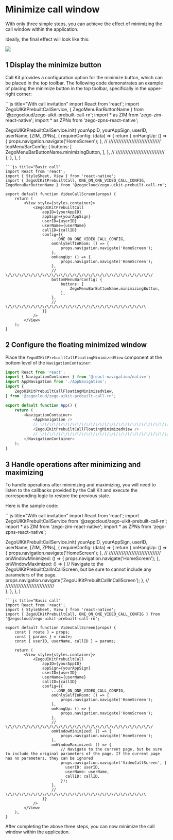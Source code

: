 # Minimize call window

With only three simple steps, you can achieve the effect of minimizing the call window within the application. 

Ideally, the final effect will look like this:

<Frame width="300" height="auto" caption="">
  <img src="https://doc-media.zego.im/sdk-doc/Pics/ZegoUIKit/Flutter/call/call_mini.gif" />
</Frame>

## 1 Display the minimize button

Call Kit provides a configuration option for the minimize button, which can be placed in the top toolbar. The following code demonstrates an example of placing the minimize button in the top toolbar, specifically in the upper-right corner:

<CodeGroup>
```js title="With call invitation"
import React from 'react';
import ZegoUIKitPrebuiltCallService, { ZegoMenuBarButtonName } from '@zegocloud/zego-uikit-prebuilt-call-rn';
import * as ZIM from 'zego-zim-react-native';
import * as ZPNs from 'zego-zpns-react-native';

ZegoUIKitPrebuiltCallService.init(
    yourAppID,
    yourAppSign,
    userID,
    userName,
    [ZIM, ZPNs],
    {
        requireConfig: (data) => {
            return {
                onHangUp: () => {
                        props.navigation.navigate('HomeScreen');
                },
                // \/\/\/\/\/\/\/\/\/\/\/\/\/\/\/\/\/\/\/\/\/\/\/\/\/\/\/\/\/\/\/\/
                topMenuBarConfig: {
                    buttons: [
                        ZegoMenuBarButtonName.minimizingButton,
                    ],
                },
                // \/\/\/\/\/\/\/\/\/\/\/\/\/\/\/\/\/\/\/\/\/\/\/\/\/\/\/\/\/\/\
            };
        },
    },
)
```
```js title="Basic call"
import React from 'react';
import { StyleSheet, View } from 'react-native';
import { ZegoUIKitPrebuiltCall, ONE_ON_ONE_VIDEO_CALL_CONFIG, ZegoMenuBarButtonName } from '@zegocloud/zego-uikit-prebuilt-call-rn';

export default function VideoCallScreen(props) {
    return (
        <View style={styles.container}>
            <ZegoUIKitPrebuiltCall
                appID={yourAppID}
                appSign={yourAppSign}
                userID={userID}
                userName={userName}
                callID={callID}
                config={{
                    ...ONE_ON_ONE_VIDEO_CALL_CONFIG,
                    onOnlySelfInRoom: () => {
                        props.navigation.navigate('HomeScreen');
                    },
                    onHangUp: () => {
                        props.navigation.navigate('HomeScreen');
                    },
                    // \/\/\/\/\/\/\/\/\/\/\/\/\/\/\/\/\/\/\/\/\/\/\/\/\/\/\/\/\/\/\/\/
                    bottomMenuBarConfig: {
                        buttons: [
                            ZegoMenuBarButtonName.minimizingButton,
                        ],
                    },
                    // \/\/\/\/\/\/\/\/\/\/\/\/\/\/\/\/\/\/\/\/\/\/\/\/\/\/\/\/\/\/\
                }}
            />
        </View>
    );
}
```
</CodeGroup>

## 2 Configure the floating minimized window

Place the `ZegoUIKitPrebuiltCallFloatingMinimizedView` component at the bottom level of the `NavigationContainer`:


```js
import React from 'react';
import { NavigationContainer } from '@react-navigation/native';
import AppNavigation from './AppNavigation';
import {
    ZegoUIKitPrebuiltCallFloatingMinimizedView,
} from '@zegocloud/zego-uikit-prebuilt-call-rn';

export default function App() {
    return (
        <NavigationContainer>
            <AppNavigation />
            // \/\/\/\/\/\/\/\/\/\/\/\/\/\/\/\/\/\/\/\/\/\/\/\/\/\/\/\/\/\/\/\/
            <ZegoUIKitPrebuiltCallFloatingMinimizedView />
            // \/\/\/\/\/\/\/\/\/\/\/\/\/\/\/\/\/\/\/\/\/\/\/\/\/\/\/\/\/\/\/\/
        </NavigationContainer>
    );
}
```

## 3 Handle operations after minimizing and maximizing

To handle operations after minimizing and maximizing, you will need to listen to the callbacks provided by the Call Kit and execute the corresponding logic to restore the previous state.

Here is the sample code:

<CodeGroup>
```js title="With call invitation"
import React from 'react';
import ZegoUIKitPrebuiltCallService from '@zegocloud/zego-uikit-prebuilt-call-rn';
import * as ZIM from 'zego-zim-react-native';
import * as ZPNs from 'zego-zpns-react-native';

ZegoUIKitPrebuiltCallService.init(
    yourAppID,
    yourAppSign,
    userID,
    userName,
    [ZIM, ZPNs],
    {
        requireConfig: (data) => {
            return {
                onHangUp: () => {
                    props.navigation.navigate('HomeScreen');
                },
                // \/\/\/\/\/\/\/\/\/\/\/\/\/\/\/\/\/\/\/\/\/\/\/\/\/\/\/\/\/\/\/\/
                onWindowMinimized: () => {
                    props.navigation.navigate('HomeScreen');
                },
                onWindowMaximized: () => {
                    // Navigate to the ZegoUIKitPrebuiltCallInCallScreen, but be sure to cannot include any parameters of the page.
                    props.navigation.navigate('ZegoUIKitPrebuiltCallInCallScreen');
                },
                // \/\/\/\/\/\/\/\/\/\/\/\/\/\/\/\/\/\/\/\/\/\/\/\/\/\/\/\/\/\/\
            };
        },
    },
)
```
```js title="Basic call"
import React from 'react';
import { StyleSheet, View } from 'react-native';
import { ZegoUIKitPrebuiltCall, ONE_ON_ONE_VIDEO_CALL_CONFIG } from '@zegocloud/zego-uikit-prebuilt-call-rn';

export default function VideoCallScreen(props) {
    const { route } = props;
    const { params } = route;
    const { userID, userName, callID } = params;

    return (
        <View style={styles.container}>
            <ZegoUIKitPrebuiltCall
                appID={yourAppID}
                appSign={yourAppSign}
                userID={userID}
                userName={userName}
                callID={callID}
                config={{
                    ...ONE_ON_ONE_VIDEO_CALL_CONFIG,
                    onOnlySelfInRoom: () => {
                        props.navigation.navigate('HomeScreen');
                    },
                    onHangUp: () => {
                        props.navigation.navigate('HomeScreen');
                    },
                    // \/\/\/\/\/\/\/\/\/\/\/\/\/\/\/\/\/\/\/\/\/\/\/\/\/\/\/\/\/\/\/\/
                    onWindowMinimized: () => {
                        props.navigation.navigate('HomeScreen');
                    },
                    onWindowMaximized: () => {
                        // Navigate to the current page, but be sure to include the original parameters of the page. If the current page has no parameters, they can be ignored
                        props.navigation.navigate('VideoCallScreen', {
                          userID: userID,
                          userName: userName,
                          callID: callID,
                        });
                    },
                    // \/\/\/\/\/\/\/\/\/\/\/\/\/\/\/\/\/\/\/\/\/\/\/\/\/\/\/\/\/\/\
                }}
            />
        </View>
    );
}
```
</CodeGroup>



After completing the above three steps, you can now minimize the call window within the application.
